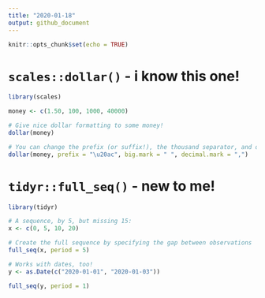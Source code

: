 ```yaml
---
title: "2020-01-18"
output: github_document
---
```


```r
knitr::opts_chunk$set(echo = TRUE)
```

# `scales::dollar()` - i know this one!

```r
library(scales)

money <- c(1.50, 100, 1000, 40000)

# Give nice dollar formatting to some money!
dollar(money)

# You can change the prefix (or suffix!), the thousand separator, and decimal mark, too:
dollar(money, prefix = "\u20ac", big.mark = " ", decimal.mark = ",")
```

# `tidyr::full_seq()` - new to me!

```r
library(tidyr)

# A sequence, by 5, but missing 15:
x <- c(0, 5, 10, 20)

# Create the full sequence by specifying the gap between observations
full_seq(x, period = 5)

# Works with dates, too!
y <- as.Date(c("2020-01-01", "2020-01-03"))

full_seq(y, period = 1)
```

